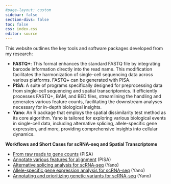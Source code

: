 ```yaml
---
#page-layout: custom
sidebar: false
section-divs: false
toc: false
css: index.css
editor: source
---
```

This website outlines the key tools and software packages developed from my research:

<!-- -->

-   **FASTQ+**: This format enhances the standard FASTQ file by integrating barcode information directly into the read name. This modification facilitates the harmonization of single-cell sequencing data across various platforms. FASTQ+ can be generated with PISA.
-   **PISA**: A suite of programs specifically designed for preprocessing data from single-cell sequencing and spatial transcriptomics. It efficiently processes FASTQ+, BAM, and BED files, streamlining the handling and generates various feature counts, facilitating the downstream analyses necessary for in-depth biological insights.
-   **Yano**: An R package that employs the spatial dissimilarity test method as its core algorithm. Yano is tailored for exploring various biological events in single-cell data, including alternative splicing, allele-specific gene expression, and more, providing comprehensive insights into cellular dynamics.

<strong>Workflows and Short Cases for scRNA-seq and Spatial Transcriptome</strong>

- [From raw reads to gene counts](workflow1.Rmd) (PISA)
- [Annotate various features for alignment](anno.Rmd) (PISA)
- [Alternative splicing analysis for scRNA-seq](Yano_AS.Rmd) (Yano)
- [Allele-specific gene expression analysis for scRNA-seq](Yano_ASE.Rmd) (Yano)
- [Annotating and prioritizing genetic variants for scRNA-seq](Yano_anno.Rmd) (Yano)
<!--
- [Alternative splicing analysis for Adult Mouse Brain Coronal Section](Yano_Visium.Rmd) (Yano, Visium)
- [Run PISA and Yano with Smartseq2 data](Smartseq2.Rmd) (Smartseq2)
-->

  